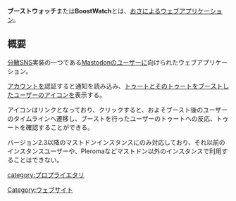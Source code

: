 {{Infobox software
| Name = ブーストウォッチ
| Developer = [[おさ]]
| SourceCode = [[プロプライエタリ]]
| Platform = Web
| ProgrammingLanguage = 不明
| Launch = 2018年3月13日
| Kifu = [https://fantia.jp/osapon Fantia]
| Web = https://boostwatch.osa-p.net
}}'''ブーストウォッチ'''または'''BoostWatch'''とは、[[おさ]]によるウェブアプリケーション。

==概要==
[[分散SNS]]実装の一つである[[Mastodon]]のユーザーに向けられたウェブアプリケーション。

[[アカウント]]を認証すると通知を読み込み、[[トゥート]]とそのトゥートを[[ブースト]]したユーザーのアイコンを表示する。

アイコンはリンクとなっており、クリックすると、およそブースト後のユーザーのタイムラインへ遷移し、ブーストを行ったユーザーのトゥートへの反応、トゥートを確認することができる。

バージョン2.3以降のマストドンインスタンスにのみ対応しており、それ以前のインスタンスユーザーや、Pleromaなどマストドン以外のインスタンスで利用することはできない。

{{DEFAULTSORT:ふうすとうおつち}}
[[Category:ウェブサイト]]
[[category:プロプライエタリ]]